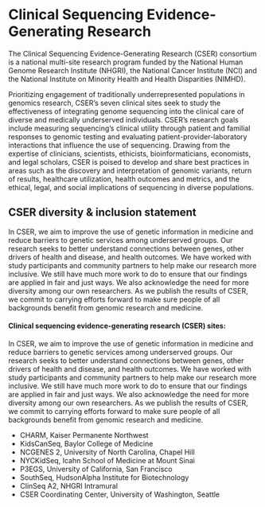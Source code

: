 
# Clinical Sequencing Evidence-Generating Research

<StaticImage alt="CSER Team" src={image} width="100%" />

The Clinical Sequencing Evidence-Generating Research (CSER) consortium is a national multi-site research program funded by the National Human Genome Research Institute (NHGRI), the National Cancer Institute (NCI) and the National Institute on Minority Health and Health Disparities (NIMHD).

Prioritizing engagement of traditionally underrepresented populations in genomics research, CSER’s seven clinical sites seek to study the effectiveness of integrating genome sequencing into the clinical care of diverse and medically underserved individuals. CSER’s research goals include measuring sequencing’s clinical utility through patient and familial responses to genomic testing and evaluating patient-provider-laboratory interactions that influence the use of sequencing. Drawing from the expertise of clinicians, scientists, ethicists, bioinformaticians, economists, and legal scholars, CSER is poised to develop and share best practices in areas such as the discovery and interpretation of genomic variants, return of results, healthcare utilization, health outcomes and metrics, and the ethical, legal, and social implications of sequencing in diverse populations.

## CSER diversity & inclusion statement

In CSER, we aim to improve the use of genetic information in medicine and reduce barriers to genetic services among underserved groups. Our research seeks to better understand connections between genes, other drivers of health and disease, and health outcomes. We have worked with study participants and community partners to help make our research more inclusive. We still have much more work to do to ensure that our findings are applied in fair and just ways. We also acknowledge the need for more diversity among our own researchers. As we publish the results of CSER, we commit to carrying efforts forward to make sure people of all backgrounds benefit from genomic research and medicine.

#### Clinical sequencing evidence-generating research (CSER) sites:

In CSER, we aim to improve the use of genetic information in medicine and reduce barriers to genetic services among underserved groups. Our research seeks to better understand connections between genes, other drivers of health and disease, and health outcomes. We have worked with study participants and community partners to help make our research more inclusive. We still have much more work to do to ensure that our findings are applied in fair and just ways. We also acknowledge the need for more diversity among our own researchers. As we publish the results of CSER, we commit to carrying efforts forward to make sure people of all backgrounds benefit from genomic research and medicine.

- CHARM, Kaiser Permanente Northwest
- KidsCanSeq, Baylor College of Medicine
- NCGENES 2, University of North Carolina, Chapel Hill
- NYCKidSeq, Icahn School of Medicine at Mount Sinai
- P3EGS, University of California, San Francisco
- SouthSeq, HudsonAlpha Institute for Biotechnology
- ClinSeq A2, NHGRI Intramural
- CSER Coordinating Center, University of Washington, Seattle
